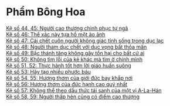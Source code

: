 # Phẩm Bông Hoa {- #pham-bong-hoa}

[Kệ số 44, 45: Người cao thượng chinh phục tự ngã](./nguoi-cao-thuong-chinh-phuc-tu-nga.html)  
[Kệ số 46: Thể xác này tựa hồ một ảo ảnh](./the-xac-nay-tua-ho-mot-ao-anh.html)  
[Kệ số 47: Cái chết cuốn người không giác tỉnh sống trong dục lạc](./cai-chet-cuon-nguoi-khong-giac-tinh-song-trong-duc-lac.html)  
[Kệ số 48: Người tham dục chết với dục vọng bất thỏa mãn](./nguoi-tham-duc-chet-voi-duc-vong-bat-thoa-man.html)  
[Kệ số 49: Bậc thánh tăng không gây tổn hại cho bất cứ ai](./bac-thanh-tang-khong-gay-ton-hai-cho-bat-cu-ai.html)  
[Kệ số 50: Không tìm lỗi của kẻ khác mà tìm ở chính mình](./khong-tim-loi-ke-khac-ma-tim-o-chinh-minh.html)  
[Kệ số 51, 52: Thực hành tốt hơn lời giáo huấn suông](./thuc-hanh-tot-hon-loi-giao-huan-suong.html)  
[Kệ số 53: Hãy tạo nhiều phước báu](./hay-tao-nhieu-phuoc-bau.html)  
[Kệ số 54, 55: Hương thơm của giới đức bay khắp nơi](./huong-thom-cua-gioi-duc-bay-khap-noi.html)  
[Kệ số 56: Hương thơm của đức hạnh cao quý nhất](./huong-thom-cua-duc-hanh-cao-quy-nhat.html)  
[Kệ số 57: Không thể theo dấu thức tái sanh của một vị A-La-Hán](./khong-the-theo-dau-thuc-tai-sanh-cua-mot-vi-a-la-han.html)  
[Kệ số 58, 59: Người thấp hèn cũng có điểm cao thượng](./nguoi-thap-hen-cung-co-diem-cao-thuong.html)  